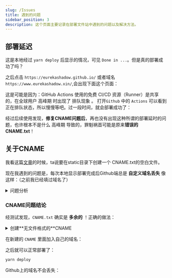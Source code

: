 ```yaml
---
slug: /Issues
title: 遇到的问题
sidebar_position: 3
description: 这个页面主要记录在部署文件站中遇到的问题以及解决方法。
---
```



## <B2>部署延迟</B2>

这是本地经过 `yarn deploy` 后显示的情况，可见 `Done in ...`。但是真的部署成功了吗？

<p><CardImg src="/img/Deploy_Fake_Done.jpg" alt="实际尚未部署成功" isCenter={true} isBoxed={true} /></p>

之后点击 `https://eurekashadow.github.io/` 或者域名 `https://www.eurekashadow.xin/`,会出现下面这个页面：

<p><CardImg src="/img/After_Dploy.jpg" alt="There isn't a Git Pages site here." isCenter={true} isBoxed={true} /></p>

这是可能是因为：GitHub Actions 使用的免费 CI/CD 资源（Runner）是共享的，在全球用户<Highlight> 高峰期 </Highlight>时出现了<Highlight> 排队现象 </Highlight>。
打开`Github` 中的 `Actions` 可以看到正在排队状态，所以慢慢等吧。过一段时间，就会部署成功了：
<p><CardImg src="/img/Real_Deploy_Done.jpg" alt="实际尚未部署成功" isCenter={true} isBoxed={true} /></p>

经过后续使用发现，**修复CNAME问题后**，再也没有出现这种所谓的部署延时的问题，也许根本不是什么<Highlight> 高峰期 </Highlight>导致的，罪魁祸首可能是原来**错误的
CNAME.txt**！

## <B2>关于CNAME</B2>

我看这篇[文章](https://xxx.zhangyuqi.top/docs/MyWebsite/StudyBuildWebsite#6-%E8%87%AA%E5%AE%9A%E4%B9%89%E5%9F%9F%E5%90%8D)的时候，ta说要在static目录下创建一个
CNAME.txt的空白文件。

现在我遇到的问题是，每次本地显示部署完成后Github端总是 **自定义域名丢失** 像这样：（之前我已经填过域名了）
<p><CardImg src="/img/domain_issue1.jpg" alt="域名被吞" isCenter={true} isBoxed={true} /></p>

<details>
<summary>问题分析</summary>

重新填写域名：
<p><CardImg src="/img/domain_issue2.jpg" alt="重新填写域名" isCenter={true} isBoxed={true} /></p>

填写域名后会再次触发Github Actions：
<p><CardImg src="/img/deploy_done_in26s.jpg" alt="真正部署成功" isCenter={true} isBoxed={true} /></p>

这时候我打开Github仓库，查看 `git-pages` 分支，发现它又构建了一个 `CNAME` 文件（如下图，无文件格式），里面的内容是我的域名 `www.eurekashadow.xin` 
我推测是在Github上重新添加 `Custom domain` 时自动构建了这个CNAME文件。那么之前提到的 `CNAME.txt` 是不是多余的呢？或者说实际上应该构建的是 `CNAME` 然后在里面加上域名 `www.eurekashadow.xin` 呢？
<p><CardImg src="/img/About_CNAME1.jpg" alt="CNAME是多余的？" isCenter={true} isBoxed={true} /></p>

`CANME` 文件中内容：
<p><CardImg src="/img/About_CNAME2.jpg" alt="CNAME是多余的？" isCenter={true} isBoxed={true} /></p>

</details>

### <B3>CNAME问题结论</B3>

经测试发现，`CNAME.txt` 确实是 **多余的** ！正确的做法：

<details>
<summary>创建**无文件格式的**CNAME</summary>

<p><CardImg src="/img/Creat_CNAME1.jpg" alt="步骤1" isCenter={true} isBoxed={true} /></p>
<p><CardImg src="/img/Creat_CNAME2.jpg" alt="步骤2" isCenter={true} isBoxed={true} /></p>
<p><CardImg src="/img/Creat_CNAME3.jpg" alt="步骤3" isCenter={true} isBoxed={true} /></p>

</details>

在新建的 `CNAME` 里面加入自己的域名：
<p><CardImg src="/img/Modified_CNAME.jpg" alt="加入域名" isCenter={true} isBoxed={true} /></p>

之后就可以正常部署了：



``` bash
yarn deploy
```


Github上的域名不会丢失：
<p><CardImg src="/img/CNAME_Issue_Fixed.jpg" alt="CNAME问题已解决" isCenter={true} isBoxed={true} /></p>
